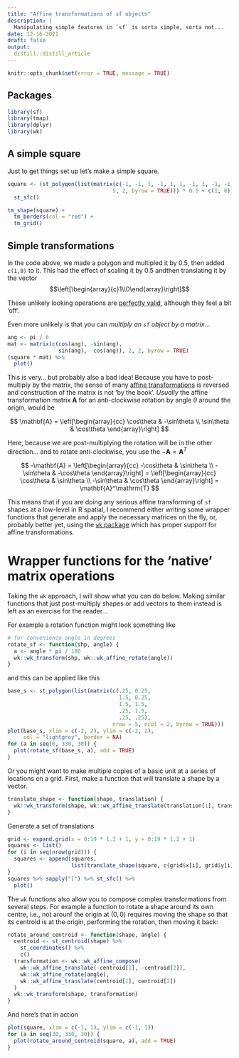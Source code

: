 ```yaml
---
title: "Affine transformations of sf objects"
description: |
  Manipulating simple features in `sf` is sorta simple, sorta not...
date: 12-16-2021
draft: false
output:
  distill::distill_article
---
```


```r
knitr::opts_chunk$set(error = TRUE, message = TRUE)
```

## Packages
```r
library(sf)
library(tmap)
library(dplyr)
library(wk)
```

## A simple square
Just to get things set up let's make a simple square.

```r
square <- (st_polygon(list(matrix(c(-1, -1, 1, -1, 1, 1, -1, 1, -1, -1), 
                                 5, 2, byrow = TRUE))) * 0.5 + c(1, 0)) %>%
  st_sfc()

tm_shape(square) + 
  tm_borders(col = "red") + 
  tm_grid()
```

## Simple transformations
In the code above, we made a polygon and multipled it by 0.5, then added `c(1,0)` to it. This had the effect of scaling it by 0.5 andthen translating it by the vector $$\left[\begin{array}{c}1\\0\end{array}\right]$$

These unlikely looking operations are [perfectly valid](https://r-spatial.github.io/sf/articles/sf3.html#affine-transformations), although they feel a bit 'off'.

Even more unlikely is that you can _multiply an `sf` object by a matrix_...

```r
ang <- pi / 6
mat <- matrix(c(cos(ang), -sin(ang), 
                sin(ang),  cos(ang)), 2, 2, byrow = TRUE)
(square * mat) %>% 
  plot()
```

This is very... but probably also a bad idea! Because you have to post-multiply by the matrix, the sense of many [affine transformations](https://en.wikipedia.org/wiki/Affine_transformation) is reversed and construction of the matrix is not 'by the book'. _Usually_ the affine transformation matrix $\mathbf{A}$ for an anti-clockwise rotation by angle $\theta$ around the origin, would be

$$
\mathbf{A} = 
\left[\begin{array}{cc}
\cos\theta & -\sin\theta \\
\sin\theta & \cos\theta
\end{array}\right]
$$

Here, because we are post-multiplying the rotation will be in the other direction... and to rotate anti-clockwise, you use the $-\mathbf{A}=\mathbf{A}^T$

$$
-\mathbf{A} = 
\left[\begin{array}{cc}
-\cos\theta & \sin\theta \\
-\sin\theta & -\cos\theta
\end{array}\right] = 
\left[\begin{array}{cc}
\cos\theta & \sin\theta \\
-\sin\theta & \cos\theta
\end{array}\right] = \mathbf{A}^\mathrm{T}
$$
 
This means that if you are doing any serious affine transforming of `sf` shapes at a low-level in R spatial, I  recommend either writing some wrapper functions that generate and apply the necessary matrices on the fly, or, probably better yet, using the [`wk` package](https://paleolimbot.github.io/wk/) which has proper support for affine transformations. 

# Wrapper functions for the 'native' matrix operations
Taking the `wk` approach, I will show what you can do below. Making similar functions that just post-multiply shapes or add vectors to them instead is left as an exercise for the reader...

For example a rotation function might look something like

```r
# for convenience angle in degrees
rotate_sf <- function(shp, angle) {
  a <- angle * pi / 180
  wk::wk_transform(shp, wk::wk_affine_rotate(angle))
}
```

and this can be applied like this

```r
base_s <- st_polygon(list(matrix(c(.25, 0.25, 
                                   1.5, 0.25, 
                                   1.5, 1.5, 
                                   .25, 1.5, 
                                   .25, .25), 
                                 nrow = 5, ncol = 2, byrow = TRUE)))
plot(base_s, xlim = c(-2, 2), ylim = c(-2, 2), 
     col = "lightgrey", border = NA)
for (a in seq(0, 330, 30)) {
  plot(rotate_sf(base_s, a), add = TRUE)
}
```

Or you might want to make multiple copies of a basic unit at a series of locations on a grid. First, make a function that will translate a shape by a vector.

```r
translate_shape <- function(shape, translation) {
  wk::wk_transform(shape, wk::wk_affine_translate(translation[1], translation[2]))
}
```

Generate a set of translations

```r
grid <- expand.grid(x = 0:19 * 1.2 + 1, y = 0:19 * 1.2 + 1)
squares <- list()
for (i in seq(nrow(grid))) {
  squares <- append(squares, 
                    list(translate_shape(square, c(grid$x[i], grid$y[i]))))
}
squares %>% sapply("[") %>% st_sfc() %>%
  plot()
```
The `wk` functions also allow you to compose complex transformations from several steps. For example a function to rotate a shape around its own centre, i.e., not arounf the origin at $(0,0)$ requires moving the shape so that its centroid is at the origin, performing the rotation, then moving it back:

```r
rotate_around_centroid <- function(shape, angle) {
  centroid <- st_centroid(shape) %>%
    st_coordinates() %>%
    c()
  transformation <- wk::wk_affine_compose(
    wk::wk_affine_translate(-centroid[1], -centroid[2]),
    wk::wk_affine_rotate(angle),
    wk::wk_affine_translate(centroid[1], centroid[2])
  )
  wk::wk_transform(shape, transformation)
}
```

And here's that in action

```r
plot(square, xlim = c(-1, 1), ylim = c(-1, 1))
for (a in seq(30, 330, 30)) {
  plot(rotate_around_centroid(square, a), add = TRUE)
}
```
